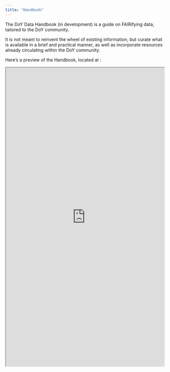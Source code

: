 ```yaml
---
title: "Handbook"
---
```



The DoY Data Handbook (in development) is a guide on FAIRifying data, tailored to the DoY community. 

It is not meant to reinvent the wheel of existing information, but curate what is available in a brief and practical manner, as well as incorporate resources already circulating within the DoY community.

Here's a preview of the Handbook, located at []():

 <iframe src="https://utrechtuniversity.github.io/doy-data-handbook/" width="100%" height="950px" title="DoY Data Handook"></iframe> 